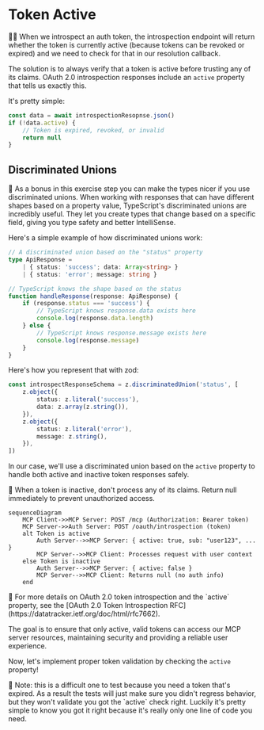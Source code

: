 # Token Active

👨‍💼 When we introspect an auth token, the introspection endpoint will return whether the token is currently active (because tokens can be revoked or expired) and we need to check for that in our resolution callback.

The solution is to always verify that a token is active before trusting any of its claims. OAuth 2.0 introspection responses include an `active` property that tells us exactly this.

It's pretty simple:

```ts
const data = await introspectionResopnse.json()
if (!data.active) {
	// Token is expired, revoked, or invalid
	return null
}
```

## Discriminated Unions

🦉 As a bonus in this exercise step you can make the types nicer if you use discriminated unions. When working with responses that can have different shapes based on a property value, TypeScript's discriminated unions are incredibly useful. They let you create types that change based on a specific field, giving you type safety and better IntelliSense.

Here's a simple example of how discriminated unions work:

```ts
// A discriminated union based on the "status" property
type ApiResponse =
	| { status: 'success'; data: Array<string> }
	| { status: 'error'; message: string }

// TypeScript knows the shape based on the status
function handleResponse(response: ApiResponse) {
	if (response.status === 'success') {
		// TypeScript knows response.data exists here
		console.log(response.data.length)
	} else {
		// TypeScript knows response.message exists here
		console.log(response.message)
	}
}
```

Here's how you represent that with zod:

```ts
const introspectResponseSchema = z.discriminatedUnion('status', [
	z.object({
		status: z.literal('success'),
		data: z.array(z.string()),
	}),
	z.object({
		status: z.literal('error'),
		message: z.string(),
	}),
])
```

In our case, we'll use a discriminated union based on the `active` property to handle both active and inactive token responses safely.

<callout-warning>
	🎯 When a token is inactive, don't process any of its claims. Return null
	immediately to prevent unauthorized access.
</callout-warning>

```mermaid
sequenceDiagram
    MCP Client->>MCP Server: POST /mcp (Authorization: Bearer token)
    MCP Server->>Auth Server: POST /oauth/introspection (token)
    alt Token is active
        Auth Server-->>MCP Server: { active: true, sub: "user123", ... }
        MCP Server-->>MCP Client: Processes request with user context
    else Token is inactive
        Auth Server-->>MCP Server: { active: false }
        MCP Server-->>MCP Client: Returns null (no auth info)
    end
```

<callout-muted>
	📜 For more details on OAuth 2.0 token introspection and the `active`
	property, see the [OAuth 2.0 Token Introspection
	RFC](https://datatracker.ietf.org/doc/html/rfc7662).
</callout-muted>

The goal is to ensure that only active, valid tokens can access our MCP server resources, maintaining security and providing a reliable user experience.

Now, let's implement proper token validation by checking the `active` property!

<callout-warning>
	🚨 Note: this is a difficult one to test because you need a token that's
	expired. As a result the tests will just make sure you didn't regress
	behavior, but they won't validate you got the `active` check right. Luckily
	it's pretty simple to know you got it right because it's really only one line
	of code you need.
</callout-warning>
